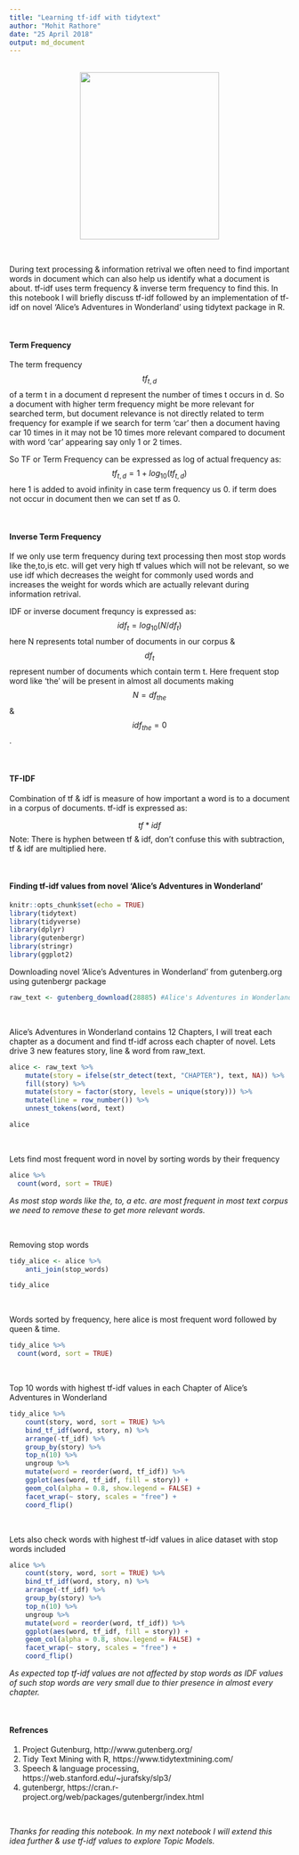 ```yaml
---
title: "Learning tf-idf with tidytext"
author: "Mohit Rathore"
date: "25 April 2018"
output: md_document
---
```


<br>
<center><img src="alice.png" width="250" height="300"></center>
<br>

During text processing & information retrival we often need to find important words in document which can also help us identify what a document is about. tf-idf uses term frequency & inverse term frequency to find this. In this notebook I will briefly discuss tf-idf followed by an implementation of tf-idf on novel 'Alice's Adventures in Wonderland' using tidytext package in R.

<br>

#### Term Frequency
The term frequency $$tf_{t,d}$$ of a term t in a document d represent the number of times t occurs in d. So a document with higher term frequency might be more relevant for searched term, but document relevance is not directly related to term frequency for example if we search for term 'car' then a document having car 10 times in it may not be 10 times more relevant compared to document with word 'car' appearing say only 1 or 2 times. 

So TF or Term Frequency can be expressed as log of actual frequency as:
$$tf_{t,d} = 1 + log_{10}(tf_{t,d})$$
here 1 is added to avoid infinity in case term frequency us 0. if term does not occur in document then we can set tf as 0.

<br>

#### Inverse Term Frequency
If we only use term frequency during text processing then most stop words like the,to,is etc. will get very high tf values which will not be relevant, so we use idf which decreases the weight for commonly used words and increases the weight for words which are actually relevant during information retrival. 

IDF or inverse document frequncy is expressed as: 
$$idf_t = log_{10}(N/df_t)$$
here N represents total number of documents in our corpus & $$df_t$$ represent number of documents which contain term t. Here frequent stop word like 'the' will be present in almost all documents making $$N = df_{the}$$ & $$idf_{the} = 0$$.

<br>

#### TF-IDF
Combination of tf & idf is measure of how important a word is to a document in a corpus of documents. tf-idf is expressed as:

$$tf*idf$$
Note: There is hyphen between tf & idf, don't confuse this with subtraction, tf & idf are multiplied here.

<br>

#### Finding tf-idf values from novel 'Alice's Adventures in Wonderland'
```r
knitr::opts_chunk$set(echo = TRUE)
library(tidytext)
library(tidyverse)
library(dplyr)
library(gutenbergr)
library(stringr)
library(ggplot2)

```

Downloading novel 'Alice's Adventures in Wonderland' from gutenberg.org using gutenbergr package

```r
raw_text <- gutenberg_download(28885) #Alice's Adventures in Wonderland by Lewis Carroll
```

<br>

Alice's Adventures in Wonderland contains 12 Chapters, I will treat each chapter as a document and find tf-idf across each chapter of novel. Lets drive 3 new features story, line & word from raw_text. 

```r
alice <- raw_text %>%
    mutate(story = ifelse(str_detect(text, "CHAPTER"), text, NA)) %>%
    fill(story) %>%
    mutate(story = factor(story, levels = unique(story))) %>%
    mutate(line = row_number()) %>%
    unnest_tokens(word, text) 

alice
```

<br>

Lets find most frequent word in novel by sorting words by their frequency

```r
alice %>%
  count(word, sort = TRUE) 
```
_As most stop words like the, to, a etc. are most frequent in most text corpus we need to remove these to get more relevant words._

<br>

Removing stop words

```r
tidy_alice <- alice %>%
    anti_join(stop_words)

tidy_alice
```

<br>

Words sorted by frequency, here alice is most frequent word followed by queen & time.

```r
tidy_alice %>%
  count(word, sort = TRUE) 
```

<br>

Top 10 words with highest tf-idf values in each Chapter of Alice's Adventures in Wonderland

```r
tidy_alice %>%
    count(story, word, sort = TRUE) %>%
    bind_tf_idf(word, story, n) %>%
    arrange(-tf_idf) %>%
    group_by(story) %>%
    top_n(10) %>%
    ungroup %>%
    mutate(word = reorder(word, tf_idf)) %>%
    ggplot(aes(word, tf_idf, fill = story)) +
    geom_col(alpha = 0.8, show.legend = FALSE) +
    facet_wrap(~ story, scales = "free") +
    coord_flip()
```

<br>

Lets also check words with highest tf-idf values in alice dataset with stop words included

```r
alice %>%
    count(story, word, sort = TRUE) %>%
    bind_tf_idf(word, story, n) %>%
    arrange(-tf_idf) %>%
    group_by(story) %>%
    top_n(10) %>%
    ungroup %>%
    mutate(word = reorder(word, tf_idf)) %>%
    ggplot(aes(word, tf_idf, fill = story)) +
    geom_col(alpha = 0.8, show.legend = FALSE) +
    facet_wrap(~ story, scales = "free") +
    coord_flip()
```

_As expected top tf-idf values are not affected by stop words as IDF values of such stop words are very small due to thier presence in almost every chapter._

<br>

#### Refrences
1. Project Gutenburg, http://www.gutenberg.org/
2. Tidy Text Mining with R, https://www.tidytextmining.com/
3. Speech & language processing, https://web.stanford.edu/~jurafsky/slp3/
4. gutenbergr, https://cran.r-project.org/web/packages/gutenbergr/index.html

<br>

_Thanks for reading this notebook. In my next notebook I will extend this idea further & use tf-idf values to explore Topic Models._

